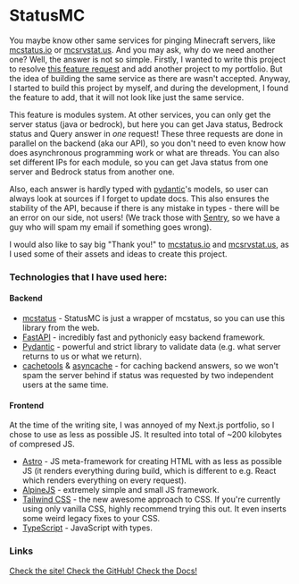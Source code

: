 <script lang="ts">import Icon from '@iconify/svelte';</script>

# StatusMC

You maybe know other same services for pinging Minecraft servers,
like [mcstatus.io](https://mcstatus.io) or [mcsrvstat.us](https://mcsrvstat.us).
And you may ask, why do we need another one?
Well, the answer is not so simple.
Firstly, I wanted to write this project
to resolve [this feature request](https://github.com/py-mine/mcstatus/issues/157)
and add another project to my portfolio.
But the idea of building the same service as there are wasn't accepted.
Anyway, I started to build this project by myself,
and during the development, I found the feature to add, that it will not look like just the same service.

This feature is modules system. At other services, you can only get the server status (java or bedrock), but here you can
get Java status, Bedrock status and Query answer in _one_ request! These three requests are done in parallel on the backend
(aka our API), so you don't need to even know how does asynchronous programming work or what are threads. You can also
set different IPs for each module, so you can get Java status from one server and Bedrock status from another one.

Also, each answer is hardly typed with [pydantic](https://docs.pydantic.dev)'s models, so user can always look at sources
if I forget to update docs. This also ensures the stability of the API, because if there is any mistake in
types - there will be an error on our side, not users! (We track those with [Sentry](https://sentry.io), so we have a guy who will spam my email if something goes wrong).

I would also like to say big "Thank you!" to [mcstatus.io](https://mcstatus.io) and [mcsrvstat.us](https://mcsrvstat.us), as I used some of their assets
and ideas to create this project.

### Technologies that I have used here:

#### Backend

- [mcstatus](/mcstatus) - StatusMC is just a wrapper of mcstatus, so you can use this library from the web.
- [FastAPI](https://fastapi.tiangolo.com/) - incredibly fast and pythonicly easy backend framework.
- [Pydantic](https://docs.pydantic.dev/latest/) - powerful and strict library to validate data (e.g. what server returns to us or what we return).
- [cachetools](https://pypi.org/project/cachetools/) & [asyncache](https://pypi.org/project/asyncache/) - for caching backend answers, so we won't spam the server behind if status was requested by two independent users at the same time.

#### Frontend

At the time of the writing site, I was annoyed of my Next.js portfolio, so I chose to use as less as possible JS. It resulted into total of ~200 kilobytes of compresed JS.

- [Astro](https://astro.build/) - JS meta-framework for creating HTML with as less as possible JS (it renders everything during build, which is different to e.g. React which renders everything on every request).
- [AlpineJS](https://alpinejs.dev/) - extremely simple and small JS framework.
- [Tailwind CSS](https://tailwindcss.com) - the new awesome approach to CSS. If you're currently using only vanilla CSS, highly recommend trying this out. It even inserts some weird legacy fixes to your CSS.
- [TypeScript](https://www.typescriptlang.org) - JavaScript with types.

### Links

<a href="https://statusmc.perchun.it" class="btn variant-filled">
	Check the site!
</a>

<a href="https://github.com/orgs/StatusMC/repositories" class="btn variant-filled">
	<Icon icon="mdi:github" />
	Check the GitHub!
</a>

<a href="https://statusmc.perchun.it/api" class="btn variant-filled">
	Check the Docs!
</a>

